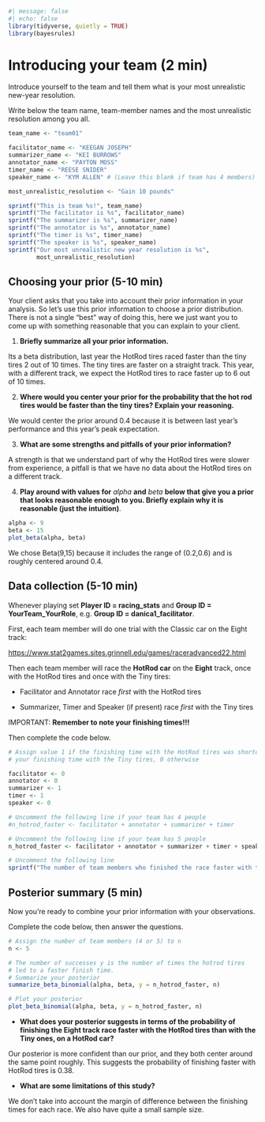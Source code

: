 ```r
#| message: false
#| echo: false
library(tidyverse, quietly = TRUE)
library(bayesrules)
```

# Introducing your team (2 min)

Introduce yourself to the team and tell them what is your most unrealistic new-year resolution.

Write below the team name, team-member names and the most unrealistic resolution among you all.

```r

team_name <- "team01"

facilitator_name <- "KEEGAN JOSEPH"
summarizer_name <- "KEI BURROWS"
annotator_name <- "PAYTON MOSS"
timer_name <- "REESE SNIDER"
speaker_name <- "KYM ALLEN" # (Leave this blank if team has 4 members)

most_unrealistic_resolution <- "Gain 10 pounds"

sprintf("This is team %s!", team_name)
sprintf("The facilitator is %s", facilitator_name)
sprintf("The summarizer is %s", summarizer_name)
sprintf("The annotator is %s", annotator_name)
sprintf("The timer is %s", timer_name)
sprintf("The speaker is %s", speaker_name)
sprintf("Our most unrealistic new year resolution is %s", 
        most_unrealistic_resolution)

```

## Choosing your prior (5-10 min)

Your client asks that you take into account their prior information in your analysis.
So let's use this prior information to choose a prior distribution.
There is not a single "best" way of doing this, here we just want you to come up with something reasonable that you can explain to your client.

1.  **Briefly summarize all your prior information.**

Its a beta distribution, last year the HotRod tires raced faster than the tiny tires 2 out of 10 times. The tiny tires are faster on a straight track. This year, with a different track, we expect the HotRod tires to race faster up to 6 out of 10 times.

2.  **Where would you center your prior for the probability that the hot rod tires would be faster than the tiny tires? Explain your reasoning.**

We would center the prior around 0.4 because it is between last year's performance and this year's peak expectation.

3.  **What are some strengths and pitfalls of your prior information?**

A strength is that we understand part of why the HotRod tires were slower from experience, a pitfall is that we have no data about the HotRod tires on a different track.

4.  **Play around with values for** $alpha$ **and** $beta$ **below that give you a prior that looks reasonable enough to you. Briefly explain why it is reasonable (just the intuition)**.

```r

alpha <- 9
beta <- 15
plot_beta(alpha, beta)

```

We chose Beta(9,15) because it includes the range of (0.2,0.6) and is roughly centered around 0.4.


## Data collection (5-10 min)


Whenever playing set **Player ID = racing_stats** and **Group ID = YourTeam_YourRole**, e.g. **Group ID = danica1_facilitator**.

First, each team member will do one trial with the Classic car on the Eight track:

<https://www.stat2games.sites.grinnell.edu/games/raceradvanced22.html>

Then each team member will race the **HotRod car** on the **Eight** track, once with the HotRod tires and once with the Tiny tires:

-   Facilitator and Annotator race *first* with the HotRod tires

-   Summarizer, Timer and Speaker (if present) race *first* with the Tiny tires

IMPORTANT: **Remember to note your finishing times!!!**

Then complete the code below.

```r

# Assign value 1 if the finishing time with the HotRod tires was shorter than
# your finishing time with the Tiny tires, 0 otherwise

facilitator <- 0
annotator <- 0
summarizer <- 1
timer <- 1
speaker <- 0

# Uncomment the following line if your team has 4 people
#n_hotrod_faster <- facilitator + annotator + summarizer + timer

# Uncomment the following line if your team has 5 people
n_hotrod_faster <- facilitator + annotator + summarizer + timer + speaker

# Uncomment the following line
sprintf("The number of team members who finished the race faster with the Hotrod tire  was %s", n_hotrod_faster)

```

## Posterior summary (5 min)

Now you're ready to combine your prior information with your observations.

Complete the code below, then answer the questions.

```r

# Assign the number of team members (4 or 5) to n
n <- 5

# The number of successes y is the number of times the hotrod tires 
# led to a faster finish time. 
# Summarize your posterior
summarize_beta_binomial(alpha, beta, y = n_hotrod_faster, n)

# Plot your posterior
plot_beta_binomial(alpha, beta, y = n_hotrod_faster, n)


```

-   **What does your posterior suggests in terms of the probability of finishing the Eight track race faster with the HotRod tires than with the Tiny ones, on a HotRod car?**

Our posterior is more confident than our prior, and they both center around the same point roughly. This suggests the probability of finishing faster with HotRod tires is 0.38.

-   **What are some limitations of this study?**

We don't take into account the margin of difference between the finishing times for each race. We also have quite a small sample size.

